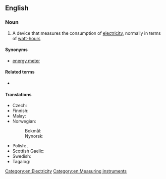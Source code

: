 ==English==

===Noun===
{{wikipedia}}
{{en-noun}}

# A device that measures the consumption of [[electricity]], normally in terms of [[watt-hour]]s

====Synonyms====
* [[energy meter]]

====Related terms====
* {{l|en|smart meter}}

====Translations====
{{trans-top|a device that measures the consumption of electricity}}
* Czech: {{t+|cs|elektroměr|m}}
* Finnish: {{t+|fi|sähkömittari}}
* Malay: {{t|ms|meter keelektrikan}}
* Norwegian:
*: Bokmål: {{t|nb|strømmåler|m}}
*: Nynorsk: {{t|nn|straummålar|m}}
{{trans-mid}}
* Polish: {{t|pl|licznik prądu|m}}, {{t|pl|licznik energii elektrycznej|m}}
* Scottish Gaelic: {{t|gd|meidheadair-dealain|m}}
* Swedish: {{t+|sv|elmätare|c}}
* Tagalog: {{t|tl|puntador}}
{{trans-bottom}}

[[Category:en:Electricity]]
[[Category:en:Measuring instruments]]